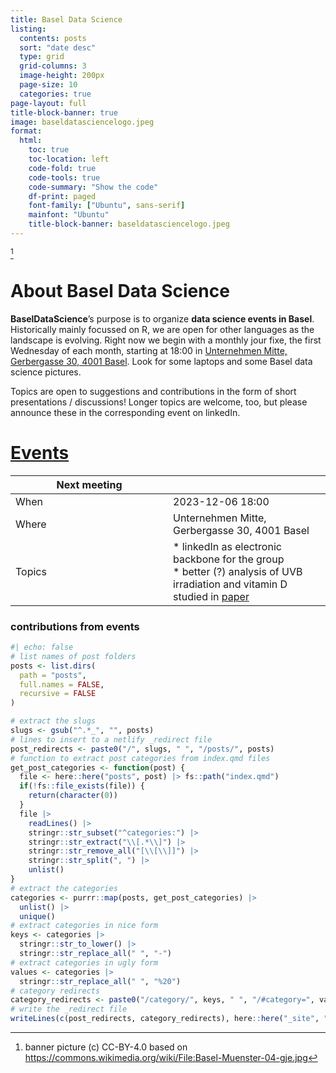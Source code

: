 ```yaml
---
title: Basel Data Science
listing:
  contents: posts
  sort: "date desc"
  type: grid
  grid-columns: 3
  image-height: 200px
  page-size: 10
  categories: true
page-layout: full
title-block-banner: true 
image: baseldatasciencelogo.jpeg
format:
  html:
    toc: true
    toc-location: left
    code-fold: true
    code-tools: true
    code-summary: "Show the code"
    df-print: paged
    font-family: ["Ubuntu", sans-serif]
    mainfont: "Ubuntu"
    title-block-banner: baseldatasciencelogo.jpeg
---
```


[^banner]

# About Basel Data Science

**BaselDataScience**'s purpose is to organize **data science events in Basel**.
Historically mainly focussed on R, we are open for other languages as the landscape is evolving.
Right now we begin with a monthly jour fixe, the first Wednesday of each month, starting at
18:00 in [Unternehmen Mitte, Gerbergasse 30, 4001 Basel](https://mitte.ch/).
Look for some laptops and some Basel data science pictures.

Topics are open to suggestions and contributions in the form of short presentations / discussions!
Longer topics are welcome, too, but please announce these in the corresponding event on linkedIn.

# [Events](events.qmd)


 | Next meeting
---- | ----
When | 2023-12-06 18:00
Where | Unternehmen Mitte, Gerbergasse 30, 4001 Basel
Topics | * linkedIn as electronic backbone for the group <br/> * better (?) analysis of UVB irradiation and vitamin D studied in [paper](https://www.pnas.org/doi/10.1073/pnas.2015867118)

### contributions from events
```r
#| echo: false
# list names of post folders
posts <- list.dirs(
  path = "posts",
  full.names = FALSE,
  recursive = FALSE
)

# extract the slugs
slugs <- gsub("^.*_", "", posts)
# lines to insert to a netlify _redirect file
post_redirects <- paste0("/", slugs, " ", "/posts/", posts)
# function to extract post categories from index.qmd files
get_post_categories <- function(post) {
  file <- here::here("posts", post) |> fs::path("index.qmd")
  if(!fs::file_exists(file)) {
    return(character(0))
  }
  file |>
    readLines() |> 
    stringr::str_subset("^categories:") |>
    stringr::str_extract("\\[.*\\]") |> 
    stringr::str_remove_all("[\\[\\]]") |>
    stringr::str_split(", ") |> 
    unlist()
}
# extract the categories
categories <- purrr::map(posts, get_post_categories) |> 
  unlist() |> 
  unique()
# extract categories in nice form
keys <- categories |> 
  stringr::str_to_lower() |>
  stringr::str_replace_all(" ", "-")
# extract categories in ugly form
values <- categories |>
  stringr::str_replace_all(" ", "%20")
# category redirects
category_redirects <- paste0("/category/", keys, " ", "/#category=", values)
# write the _redirect file
writeLines(c(post_redirects, category_redirects), here::here("_site", "_redirects"))
```

[^banner]: banner picture (c) CC-BY-4.0 based on [https://commons.wikimedia.org/wiki/File:Basel-Muenster-04-gje.jpg](https://commons.wikimedia.org/wiki/File:Basel-Muenster-04-gje.jpg)